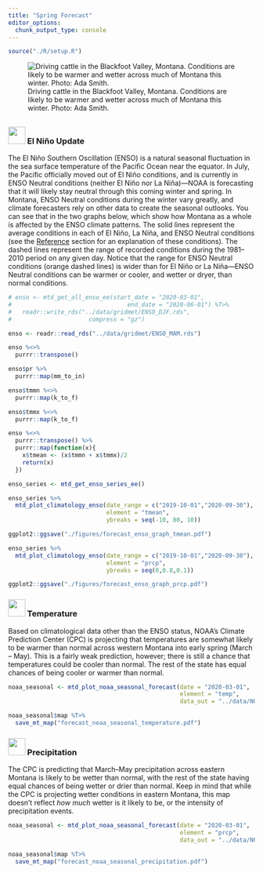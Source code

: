 ```yaml
---
title: "Spring Forecast"
editor_options: 
  chunk_output_type: console
---
```


```r
source("./R/setup.R")
```

![Driving cattle in the Blackfoot Valley, Montana. Conditions are likely to be warmer and wetter across much of Montana this winter. Photo: Ada Smith.](./img/Ada-Smith-cattle-drive.jpg)

## {- .tabset .tabset-fade .tabset-pills}

### <img src="icons/enso.svg" width="35px"/> El Niño Update {-}

The El Niño Southern Oscillation (ENSO) is a natural seasonal fluctuation in the sea surface temperature of the Pacific Ocean near the equator. In July, the Pacific officially moved out of El Niño conditions, and is currently in ENSO Neutral conditions (neither El Niño nor La Niña)---NOAA is forecasting that it will likely stay neutral through this coming winter and spring. In Montana, ENSO Neutral conditions during the winter vary greatly, and climate forecasters rely on other data to create the seasonal outlooks. You can see that in the two graphs below, which show how Montana as a whole is affected by the ENSO climate patterns. The solid lines represent the average conditions in each of El Niño, La Niña, and ENSO Neutral conditions (see the [Reference](./reference.html) section for an explanation of these conditions). The dashed lines represent the range of recorded conditions during the 1981--2010 period on any given day. Notice that the range for ENSO Neutral conditions (orange dashed lines) is wider than for El Niño or La Niña---ENSO Neutral conditions can be warmer or cooler, and wetter or dryer, than normal conditions.

<!-- These maps show what an average El Niño April--June looks like relative to normal. Keep an eye on the NOAA ENSO outlook ([https://www.climate.gov/enso](https://www.climate.gov/enso)) for the latest ENSO conditions and predictions as we head into late spring. -->

```r
# enso <- mtd_get_all_enso_ee(start_date = "2020-03-01",
#                                 end_date = "2020-06-01") %T>%
#   readr::write_rds("../data/gridmet/ENSO_DJF.rds",
#                      compress = "gz")

enso <- readr::read_rds("../data/gridmet/ENSO_MAM.rds")

enso %<>%
  purrr::transpose()

enso$pr %>%
  purrr::map(mm_to_in)

enso$tmmn %<>%
  purrr::map(k_to_f)

enso$tmmx %<>%
  purrr::map(k_to_f)

enso %<>%
  purrr::transpose() %>%
  purrr::map(function(x){
    x$tmean <- (x$tmmn + x$tmmx)/2
    return(x)
  })

enso_series <- mtd_get_enso_series_ee()

```

<!-- ```{r future-seasonal-enso, fig.retina = 2, fig.align = "center", out.width = '100%', collapse=TRUE, results='hold', message=FALSE, warning=FALSE, cache=TRUE} -->

<!-- enso$`ENSO Neutral` %>% -->
<!--   mtd_plot_enso_grid(element = "tmean", -->
<!--                      use_normal = TRUE, -->
<!--                      Season = "Nov-Jan", -->
<!--                      enso = "ENSO Neutral") %T>% -->
<!--   save_mt_map("forecast_enso_tmean.pdf") -->

<!-- enso$`ENSO Neutral` %>% -->
<!--   mtd_plot_enso_grid(element = "prcp", -->
<!--                      use_normal = TRUE, -->
<!--                      Season = "Nov-Jan", -->
<!--                      enso = "ENSO Neutral") %T>% -->
<!--   save_mt_map("forecast_enso_prcp.pdf") -->

<!-- ``` -->

```r

enso_series %>%
  mtd_plot_climatology_enso(date_range = c("2019-10-01","2020-09-30"),
                            element = "tmean",
                            ybreaks = seq(-10, 80, 10))

ggplot2::ggsave("./figures/forecast_enso_graph_tmean.pdf")

enso_series %>%
  mtd_plot_climatology_enso(date_range = c("2019-10-01","2020-09-30"),
                            element = "prcp",
                            ybreaks = seq(0,0.8,0.1))

ggplot2::ggsave("./figures/forecast_enso_graph_prcp.pdf")


```


### <img src="icons/temperature.svg" width="35px"/> Temperature {-}
Based on climatological data other than the ENSO status, NOAA's Climate Prediction Center (CPC) is projecting that temperatures are somewhat likely to be warmer than normal across western Montana into early spring (March -- May). This is a fairly weak prediction, however; there is still a chance that temperatures could be cooler than normal. The rest of the state has equal chances of being cooler or warmer than normal.

```r

noaa_seasonal <- mtd_plot_noaa_seasonal_forecast(date = "2020-03-01",
                                                 element = "temp",
                                                 data_out = "../data/NOAA_seasonal")

noaa_seasonal$map %T>%
  save_mt_map("forecast_noaa_seasonal_temperature.pdf")
```

### <img src="icons/precipitation.svg" width="35px"/> Precipitation {-}

The CPC is predicting that March--May precipitation across eastern Montana is likely to be wetter than normal, with the rest of the state having equal chances of being wetter or drier than normal. Keep in mind that while the CPC is projecting wetter conditions in eastern Montana, this map doesn't reflect *how much* wetter is it likely to be, or the intensity of precipitation events.

```r

noaa_seasonal <- mtd_plot_noaa_seasonal_forecast(date = "2020-03-01",
                                                 element = "prcp",
                                                 data_out = "../data/NOAA_seasonal")

noaa_seasonal$map %T>%
  save_mt_map("forecast_noaa_seasonal_precipitation.pdf")

```

<!-- ### <img src="icons/drought.svg" width="35px"/> Drought {-} -->
<!-- The three month drought outlook suggests that drought will persist through August in Daniels, Sheridan, and Roosevelt counties. Due to late may rainfall these counties were recently downgraded to “abnormally dry.” Drought development is not predicted for the remainder of the state; however, drought development may still be possible given the uncertain seasonal forecast (above) for eastern portions of the state and warmer and drier than normal forecast for western portions of the state. For example, portions of Valley, Phillips, and Blaine counties have been designated as abnormally dry due to lack of rainfall in the past month and drying soil conditions. -->

<!-- ```{r future-seasonal-drought, fig.retina = 2, fig.align = "center", out.width = '100%', collapse=TRUE, results='hold', message=FALSE, warning=FALSE, cache=TRUE} -->

<!-- future_seasonal_drought <- mtd_plot_noaa_drought_outlook(date = "2020-03-01", -->
<!--                                                          data_out = "../data/NOAA_droughtlook") -->

<!-- future_seasonal_drought$map -->

<!-- ``` -->

